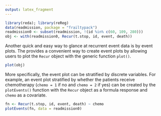 ```yaml
---
output: latex_fragment
---
```


```R
library(reda); library(reReg)
data(readmission, package = "frailtypack")
readmission0 <- subset(readmission, !(id %in% c(60, 109, 280)))
obj <- with(readmission0, Recur(t.stop, id, event, death))
```

Another quick and easy way to glance at recurrent event data is by event plots.
The \pkg{reReg} provides a convenient way to create event plots by allowing users to plot
the `Recur` object with the generic function `plot()`.
```R
plot(obj)
```
More specifically, the event plot can be stratified by discrete variables. 
For example, an event plot stratified by whether the patients receive chemotherapy
(`chemo = 1` if no and `chemo = 2` if yes) can be created by the `plotEvents()` function
with the `Recur` object as a formula response and `chemo` as a covariate. 
```R
fn <- Recur(t.stop, id, event, death) ~ chemo
plotEvents(fn, data = readmission0)
``` 		
\begin{figure}[H]
\caption{Event plots}
\begin{center}
\includegraphics[scale = .125]{images/ep-1}
\includegraphics[scale = .125]{images/epChemo-1}
\end{center}
\end{figure}		
